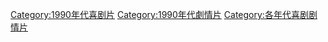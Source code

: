 [[Category:1990年代喜剧片|Category:1990年代喜剧片]]
[[Category:1990年代劇情片|Category:1990年代劇情片]]
[[Category:各年代喜剧剧情片|Category:各年代喜剧剧情片]]